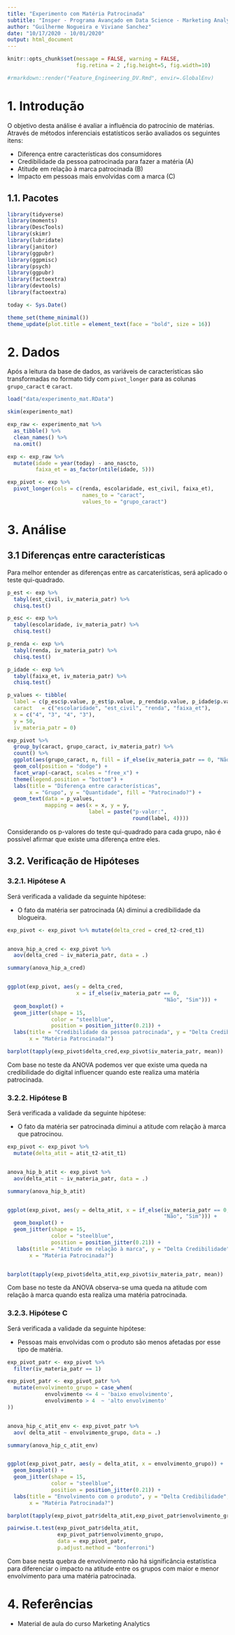 ```yaml
---
title: "Experimento com Matéria Patrocinada"
subtitle: "Insper - Programa Avançado em Data Science - Marketing Analytics"
author: "Guilherme Nogueira e Viviane Sanchez"
date: "10/17/2020 - 10/01/2020"
output: html_document
---
```


```r

knitr::opts_chunk$set(message = FALSE, warning = FALSE, 
                      fig.retina = 2 ,fig.height=5, fig.width=10)

#rmarkdown::render("Feature_Engineering_DV.Rmd", envir=.GlobalEnv)

```


# 1. Introdução

O objetivo desta análise é avaliar a influência do patrocínio de matérias. Através de métodos inferenciais estatísticos serão avaliados os seguintes itens:

-   Diferença entre características dos consumidores
-   Credibilidade da pessoa patrocinada para fazer a matéria (A)
-   Atitude em relação à marca patrocinada (B)
-   Impacto em pessoas mais envolvidas com a marca (C)

## 1.1. Pacotes

```r

library(tidyverse)
library(moments)
library(DescTools)
library(skimr)
library(lubridate)
library(janitor)
library(ggpubr)
library(ggpmisc)
library(psych)
library(ggpubr)
library(factoextra)
library(devtools)
library(factoextra)

today <- Sys.Date()

theme_set(theme_minimal())
theme_update(plot.title = element_text(face = "bold", size = 16))

```

# 2. Dados

Após a leitura da base de dados, as variáveis de características são transformadas no formato tidy com `pivot_longer` para as colunas `grupo_caract` e `caract`.

```r

load("data/experimento_mat.RData")

skim(experimento_mat)

exp_raw <- experimento_mat %>% 
  as_tibble() %>% 
  clean_names() %>% 
  na.omit()

exp <- exp_raw %>% 
  mutate(idade = year(today) - ano_nascto,
         faixa_et = as_factor(ntile(idade, 5)))

exp_pivot <- exp %>% 
  pivot_longer(cols = c(renda, escolaridade, est_civil, faixa_et),
                        names_to = "caract",
                        values_to = "grupo_caract")

```

# 3. Análise

## 3.1 Diferenças entre características

Para melhor entender as diferenças entre as carcaterísticas, será aplicado o teste qui-quadrado.

```r

p_est <- exp %>% 
  tabyl(est_civil, iv_materia_patr) %>% 
  chisq.test()

p_esc <- exp %>% 
  tabyl(escolaridade, iv_materia_patr) %>% 
  chisq.test()

p_renda <- exp %>% 
  tabyl(renda, iv_materia_patr) %>% 
  chisq.test()

p_idade <- exp %>% 
  tabyl(faixa_et, iv_materia_patr) %>% 
  chisq.test()

p_values <- tibble(
  label = c(p_esc$p.value, p_est$p.value, p_renda$p.value, p_idade$p.value),
  caract   = c("escolaridade", "est_civil", "renda", "faixa_et"),
  x = c("4", "3", "4", "3"),
  y = 50,
  iv_materia_patr = 0)

exp_pivot %>% 
  group_by(caract, grupo_caract, iv_materia_patr) %>% 
  count() %>% 
  ggplot(aes(grupo_caract, n, fill = if_else(iv_materia_patr == 0, "Não", "Sim"))) +
  geom_col(position = "dodge") +
  facet_wrap(~caract, scales = "free_x") +
  theme(legend.position = "bottom") +
  labs(title = "Diferença entre características",
       x = "Grupo", y = "Quantidade", fill = "Patrocinado?") +
  geom_text(data = p_values,
            mapping = aes(x = x, y = y, 
                          label = paste("p-valor:",
                                        round(label, 4))))

```

Considerando os p-valores do teste qui-quadrado para cada grupo, não é possível afirmar que existe uma diferença entre eles.

## 3.2. Verificação de Hipóteses

### 3.2.1. Hipótese A

Será verificada a validade da seguinte hipótese:

- O fato da matéria ser patrocinada (A) diminui a credibilidade da blogueira.

```r

exp_pivot <- exp_pivot %>% mutate(delta_cred = cred_t2-cred_t1)


anova_hip_a_cred <- exp_pivot %>% 
  aov(delta_cred ~ iv_materia_patr, data = .)

summary(anova_hip_a_cred)


ggplot(exp_pivot, aes(y = delta_cred, 
                      x = if_else(iv_materia_patr == 0, 
                                                  "Não", "Sim"))) +
  geom_boxplot() +
  geom_jitter(shape = 15,
              color = "steelblue",
              position = position_jitter(0.21)) +
  labs(title = "Credibilidade da pessoa patrocinada", y = "Delta Credibilidadea",
       x = "Matéria Patrocinada?")

barplot(tapply(exp_pivot$delta_cred,exp_pivot$iv_materia_patr, mean))


```

Com base no teste da ANOVA podemos ver que existe uma queda na credibilidade do digital influencer quando este realiza uma matéria patrocinada.

### 3.2.2. Hipótese B

Será verificada a validade da seguinte hipótese:

-   O fato da matéria ser patrocinada diminui a atitude com relação à marca que patrocinou.

```r

exp_pivot <- exp_pivot %>% 
  mutate(delta_atit = atit_t2-atit_t1)


anova_hip_b_atit <- exp_pivot %>% 
  aov(delta_atit ~ iv_materia_patr, data = .)

summary(anova_hip_b_atit)


ggplot(exp_pivot, aes(y = delta_atit, x = if_else(iv_materia_patr == 0, 
                                                  "Não", "Sim"))) +
  geom_boxplot() +
  geom_jitter(shape = 15,
              color = "steelblue",
              position = position_jitter(0.21)) +
   labs(title = "Atitude em relação à marca", y = "Delta Credibilidade",
       x = "Matéria Patrocinada?")


barplot(tapply(exp_pivot$delta_atit,exp_pivot$iv_materia_patr, mean))

```

Com base no teste da ANOVA observa-se uma queda na atitude com relação à marca quando esta realiza uma matéria patrocinada.

### 3.2.3. Hipótese C

Será verificada a validade da seguinte hipótese:

-   Pessoas mais envolvidas com o produto são menos afetadas por esse tipo de matéria.

```r

exp_pivot_patr <- exp_pivot %>% 
  filter(iv_materia_patr == 1)

exp_pivot_patr <- exp_pivot_patr %>% 
  mutate(envolvimento_grupo = case_when(
            envolvimento <= 4 ~ 'baixo envolvimento',
            envolvimento > 4  ~ 'alto envolvimento'
))


anova_hip_c_atit_env <- exp_pivot_patr %>% 
  aov( delta_atit ~ envolvimento_grupo, data = .)

summary(anova_hip_c_atit_env)


ggplot(exp_pivot_patr, aes(y = delta_atit, x = envolvimento_grupo)) +
  geom_boxplot() +
  geom_jitter(shape = 15,
              color = "steelblue",
              position = position_jitter(0.21)) +
  labs(title = "Envolvimento com o produto", y = "Delta Credibilidade",
       x = "Matéria Patrocinada?")

barplot(tapply(exp_pivot_patr$delta_atit,exp_pivot_patr$envolvimento_grupo,mean))

pairwise.t.test(exp_pivot_patr$delta_atit,
                exp_pivot_patr$envolvimento_grupo,
                data = exp_pivot_patr,
                p.adjust.method = "bonferroni")

```

Com base nesta quebra de envolvimento não há significância estatística para diferenciar o impacto na atitude entre os grupos com maior e menor envolvimento para uma matéria patrocinada.

# 4. Referências

-   Material de aula do curso Marketing Analytics

